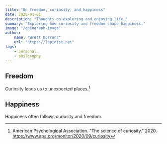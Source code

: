 ```yaml
---
title: "On freedom, curiosity, and happiness"
date: 2025-01-01
description: "Thoughts on exploring and enjoying life."
summary: "Exploring how curiosity and freedom shape happiness."
image: "/opengraph-image"
author:
    name: "Brett Dorrans"
    url: "https://lapidist.net"
tags:
    - personal
    - philosophy
---
```


## Freedom

Curiosity leads us to unexpected places.[^1]

## Happiness

Happiness often follows curiosity and freedom.

[^1]: American Psychological Association. "The science of curiosity." 2020. https://www.apa.org/monitor/2020/09/curiosity
